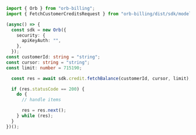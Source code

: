 ```typescript FetchCustomerCredits.ts
import { Orb } from "orb-billing";
import { FetchCustomerCreditsRequest } from "orb-billing/dist/sdk/models/operations";

(async() => {
  const sdk = new Orb({
    security: {
      apiKeyAuth: "",
    },
  });
const customerId: string = "string";
const cursor: string = "string";
const limit: number = 715190;

  const res = await sdk.credit.fetchBalance(customerId, cursor, limit);

  if (res.statusCode == 200) {
    do {
      // handle items

      res = res.next();
    } while (res);
  }
})();
```
